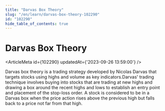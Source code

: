 ```yaml
---
title: "Darvas Box Theory"
slug: "/en/learn/darvas-box-theory-102290"
id: "102290"
hide_table_of_contents: true
---
```



# Darvas Box Theory

<ArticleMeta id={102290} updatedAt={'2023-09-26 13:59:00'} />
<div className='border-solid border-b border-t-0 my-4 border-[var(--ifm-color-gray-300)]' />

Darvas box theory is a trading strategy developed by Nicolas Darvas that targets stocks using highs and volume as key indicators.Darvas' trading technique involves buying into stocks that are trading at new highs and drawing a box around the recent highs and lows to establish an entry point and placement of the stop-loss order. A stock is considered to be in a Darvas box when the price action rises above the previous high but falls back to a price not far from that high.
